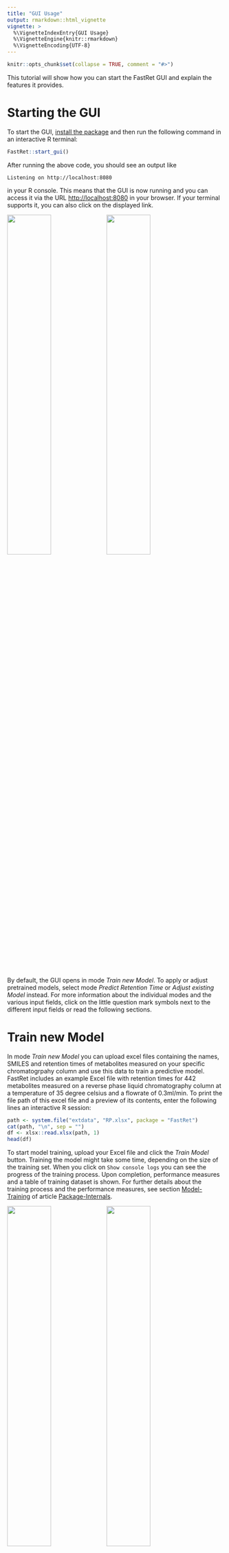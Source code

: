 ```yaml
---
title: "GUI Usage"
output: rmarkdown::html_vignette
vignette: >
  %\VignetteIndexEntry{GUI Usage}
  %\VignetteEngine{knitr::rmarkdown}
  %\VignetteEncoding{UTF-8}
---
```


```r
knitr::opts_chunk$set(collapse = TRUE, comment = "#>")
```

This tutorial will show how you can start the FastRet GUI and explain the features it provides.

# Starting the GUI

To start the GUI, [install the package](#installation) and then run the following command in an interactive R terminal:

```r
FastRet::start_gui()
```

After running the above code, you should see an output like

```
Listening on http://localhost:8080
```

in your R console. This means that the GUI is now running and you can access it via the URL <http://localhost:8080> in your browser. If your terminal supports it, you can also click on the displayed link.

<a href="GUI-Usage/start-page.png"><img src="GUI-Usage/start-page.png" width="45%" /></a>
<a href="GUI-Usage/mode-help.png"><img src="GUI-Usage/mode-help.png" width="45%" /></a>

By default, the GUI opens in mode *Train new Model*. To apply or adjust pretrained models, select mode *Predict Retention Time* or *Adjust existing Model* instead. For more information about the individual modes and the various input fields, click on the little question mark symbols next to the different input fields or read the following sections.

# Train new Model

In mode *Train new Model* you can upload excel files containing the names, SMILES and retention times of metabolites measured on your specific chromatogrpahy column and use this data to train a predictive model.
FastRet includes an example Excel file  with retention times for 442 metabolites measured on a reverse phase liquid chromatography column at a temperature of 35 degree celsius and a flowrate of 0.3ml/min.
To print the file path of this excel file and a preview of its contents, enter the following lines an interactive R session:

```r
path <- system.file("extdata", "RP.xlsx", package = "FastRet")
cat(path, "\n", sep = "")
df <- xlsx::read.xlsx(path, 1)
head(df)
```

To start model training, upload your Excel file and click the *Train Model* button.
Training the model might take some time, depending on the size of the training set.
When you click on `Show console logs` you can see the progress of the training process.
Upon completion, performance measures and a table of training dataset is shown.
For further details about the training process and the performance measures, see section [Model-Training](https://spang-lab.github.io/FastRet/articles/Package-Internals.html#model-training) of article [Package-Internals](https://spang-lab.github.io/FastRet/articles/Package-Internals.html).

<a href="GUI-Usage/model-training.png"><img src="GUI-Usage/model-training.png" width="45%" /></a>
<a href="GUI-Usage/model-performance.png"><img src="GUI-Usage/model-performance.png" width="45%" /></a>

To use the trained model to predict retention times for new molecules, you have to:

1. Save the model by clicking the *Save Model* button
2. Switch to model *[Predict Retention Times](#predict-retention-times)*
3. Upload the model again while in mode *Predict Retention Times*
4. Enter the SMILES of the molecules you want to predict retention times for
5. Press *Predict Retention Times*

A more detailed guide on using the FastRet GUI for prediction is given in the next section [Predict Retention Times](#predict-retention-times).

# Predict Retention Times

In this mode, previously saved models can be used to make predictions for new data. To do so

1.  Click the *Browse* button from section *Upload a pretrained Model* and select the model you saved in the previous step
2.  Either enter the SMILES of your molecule of interest in the *Input SMILES* text field or
3.  Click the *Browse* button from section *Upload SMILES as xlsx* and select an Excel file containing columns NAME and SMILES
4.  Click button *Predict* at the bottom of the side bar

![](Old-Intro/04.png){width=45%}


# Adjusting existing model

If you have measured some metabolites on your new experiment setup that were also measured on the original setup, you can use this method to adjust your model for your new column. To do so, switch to mode *Adjust existing Model* and upload the model you want to adjust. Then upload an Excel file containing the retention times of the metabolites measured on your new column. The Excel file should contain columns NAME, SMILES and RT. After clicking the *Adjust Model* button, the model will be adjusted and you can use it to predict retention times for new molecules measured on your new column.

![](Old-Intro/05.png){width=45%}

# Selective Measuring

This mode calculates, for a given data set, the best k molecules to be measured for a retention time prediction on a new experiment setup.
It uses a combination of Ridge Regression and k-means to determine the best representatives of your dataset.
Representatives as well as their corresponding clusters can be downloaded afterwards as an excel file.
This step should be used once you have a predictive model and/or data set and want to adjust it to work for a new column with adjusted chromotagrphic properties such as gradient, temperature, etc.

